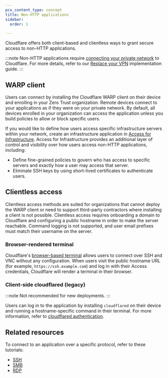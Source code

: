 ```yaml
---
pcx_content_type: concept
title: Non-HTTP applications
sidebar:
  order: 1

---
```


Cloudflare offers both client-based and clientless ways to grant secure access to non-HTTP applications.

:::note
Non-HTTP applications require [connecting your private network](/cloudflare-one/connections/connect-networks/private-net/) to Cloudflare. For more details, refer to our [Replace your VPN](/learning-paths/replace-vpn/connect-private-network/) implementation guide.
:::

## WARP client

Users can connect by installing the Cloudflare WARP client on their device and enrolling in your Zero Trust organization. Remote devices connect to your applications as if they were on your private network. By default, all devices enrolled in your organization can access the application unless you build policies to allow or block specific users.

If you would like to define how users access specific infrastructure servers within your network, create an infrastructure application in [Access for Infrastructure](/cloudflare-one/applications/non-http/infrastructure-apps/). Access for Infrastructure provides an additional layer of control and visibility over how users access non-HTTP applications, including:
- Define fine-grained policies to govern who has access to specific servers and exactly how a user may access that server.
- Eliminate SSH keys by using short-lived certificates to authenticate users.

## Clientless access

Clientless access methods are suited for organizations that cannot deploy the WARP client or need to support third-party contractors where installing a client is not possible. Clientless access requires onboarding a domain to Cloudflare and configuring a public hostname in order to make the server reachable. Command logging is not supported, and user email prefixes must match their username on the server.

### Browser-rendered terminal

Cloudflare's [browser-based terminal](/cloudflare-one/applications/non-http/browser-rendering/) allows users to connect over SSH and VNC without any configuration. When users visit the public hostname URL (for example, `https://ssh.example.com`) and log in with their Access credentials, Cloudflare will render a terminal in their browser.

### Client-side cloudflared (legacy)

:::note
Not recommended for new deployments.
:::

Users can log in to the application by installing `cloudflared` on their device and running a hostname-specific command in their terminal. For more information, refer to [cloudflared authentication](/cloudflare-one/applications/non-http/cloudflared-authentication/).

## Related resources

To connect to an application over a specific protocol, refer to these tutorials:

* [SSH](/cloudflare-one/connections/connect-networks/use-cases/ssh/)
* [SMB](/cloudflare-one/connections/connect-networks/use-cases/smb/)
* [RDP](/cloudflare-one/connections/connect-networks/use-cases/rdp/)